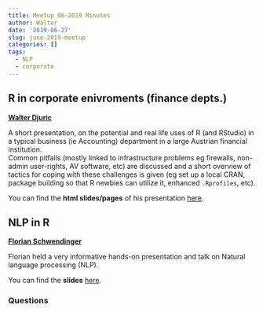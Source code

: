 ```yaml
---
title: Meetup 06-2019 Minutes
author: Walter
date: '2019-06-27'
slug: june-2019-meetup
categories: []
tags:
  - NLP
  - corporate
--- 
```


## R in corporate enivroments (finance depts.) 
[**Walter Djuric**](https://www.linkedin.com/in/walterdjuric/)

A short presentation, on the potential and real life uses of R (and RStudio) in a typical business (ie Accounting) department in a large Austrian financial institution.     
Common pitfalls (mostly linked to infrastructure problems eg firewalls, non-admin user-rights, AV software, etc) are discussed and a short overview of tactics for  coping with these challenges is given (eg set up a local CRAN, package building so that R newbies can utilize it, enhanced `.Rprofiles`, etc).   

You can find the **html slides/pages** of his presentation [here](/slides/VR-2019-06-27_WDpres.html).


## NLP in R
[**Florian Schwendinger**](https://www.wu.ac.at/statmath/faculty-staff/faculty/fschwendinger)

Florian held a very informative hands-on presentation and talk on Natural language processing (NLP).  

You can find the **slides** [here](/slides/NLP_in_R_presentation.pdf).

### Questions

